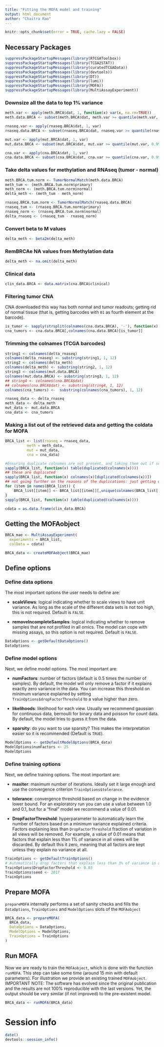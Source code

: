```yaml
---
title: "Fitting the MOFA model and training"
output: html_document
author: "Chaitra Rao"
---
```


```r
knitr::opts_chunk$set(error = TRUE, cache.lazy = FALSE)
```

## Necessary Packages

```r
suppressPackageStartupMessages(library(RTCGAToolbox))
suppressPackageStartupMessages(library(TCGA2STAT))
suppressPackageStartupMessages(library(curatedTCGAData))
suppressPackageStartupMessages(library(devtools))
suppressPackageStartupMessages(library(DT))
suppressPackageStartupMessages(library(lumi))
suppressPackageStartupMessages(library(MOFA))
suppressPackageStartupMessages(library(MultiAssayExperiment))
```

### Downsize all the data to top 1% variance

```r
meth.var <- apply(meth.BRCA$dat, 1, function(x) var(x, na.rm=TRUE))
meth.data.BRCA <- subset(meth.BRCA$dat, meth.var >= quantile(meth.var, 0.90, na.rm = TRUE))
```

```r
rnaseq.var <- apply(rnaseq.BRCA$dat, 1, var)
rnaseq.data.BRCA <- subset(rnaseq.BRCA$dat, rnaseq.var >= quantile(rnaseq.var, 0.99, na.rm=T) & !is.na(rnaseq.var))
```

```r
mut.var <- apply(mut.BRCA$dat, 1, var)
mut.data.BRCA <- subset(mut.BRCA$dat, mut.var >= quantile(mut.var, 0.99, na.rm=T) & !is.na(mut.var))
```

```r
cna.var <- apply(cna.BRCA$dat, 1, var)
cna.data.BRCA <- subset(cna.BRCA$dat, cna.var >= quantile(cna.var, 0.99, na.rm=T) & !is.na(cna.var))
```

### Take delta values for methylation and RNAseq (tumor - normal)

```r
meth.BRCA.tum.norm <- TumorNormalMatch(meth.data.BRCA)
meth_tum <- (meth.BRCA.tum.norm$primary)
meth_norm <- (meth.BRCA.tum.norm$normal)
delta_meth <- (meth_tum - meth_norm)
```

```r
rnaseq.BRCA.tum.norm <- TumorNormalMatch(rnaseq.data.BRCA)
rnaseq_tum <- (rnaseq.BRCA.tum.norm$primary)
rnaseq_norm <- (rnaseq.BRCA.tum.norm$normal)
delta_rnaseq <- (rnaseq_tum - rnaseq_norm)
```

### Convert beta to M values

```r
delta_meth <- beta2m(delta_meth)
```

### RemBRCAe NA values from Methylation data

```r
delta_meth <- na.omit(delta_meth)
```


### Clinical data

```r
clin_data.BRCA <- data.matrix(cna.BRCA$clinical)
```

### Filtering tumor CNA

CNA downloaded this way has both normal and tumor readouts; getting rid of normal tissue (that is, getting barcodes with `01` as fourth element at the barcode).

```r
is_tumor <- sapply(strsplit(colnames(cna.data.BRCA), '-'), function(x) return(grepl('^01', x[4])))
cna_tumors <- cna.data.BRCA[,colnames(cna.data.BRCA)[is_tumor]]
```

### Trimming the colnames (TCGA barcodes)

```r
string1 <- colnames(delta_rnaseq)
colnames(delta_rnaseq) <- substring(string1, 1, 12)
string2 <- colnames(delta_meth)
colnames(delta_meth) <- substring(string2, 1, 12)
string3 <- colnames(mut.data.BRCA)
colnames(mut.data.BRCA) <- substring(string3, 1, 12)
## string4 <- colnames(cna.BRCA$dat)
## colnames(cna.BRCA$dat) <- substring(string4, 1, 12)
colnames(cna_tumors) <-  substring(colnames(cna_tumors), 1, 12)

```


```r
rnaseq_data <- delta_rnaseq
meth_data <- delta_meth
mut_data <- mut.data.BRCA
cna_data <- cna_tumors

```


### Making a list out of the retrieved data and getting the coldata for MOFA

```r
BRCA_list <- list(rnaseq = rnaseq_data,
          meth = meth_data,
          mut = mut_data,
          cna = cna_data)

#Ensuring duplicate colnames are not present, and taking them out if so
sapply(BRCA_list, function(x) table(duplicated(colnames(x))))
## these are duplicated
sapply(BRCA_list, function(x) colnames(x)[duplicated(colnames(x))])
## not going further on the reasons of the duplications: just getting unique stuff
for (item in names(BRCA_list)) {
    BRCA_list[[item]] <- BRCA_list[[item]][,unique(colnames(BRCA_list[[item]]))]
}
sapply(BRCA_list, function(x) table(duplicated(colnames(x))))
```

```r
cdata = as.data.frame(clin_data.BRCA)
```

## Getting the MOFAobject

```r
BRCA_mae <- MultiAssayExperiment(
  experiments = BRCA_list, 
  colData = cdata)

BRCA_data <- createMOFAobject(BRCA_mae)
```

## Define options

### Define data options
The most important options the user needs to define are:  

* **scaleViews**: logical indicating whether to scale views to have unit variance. As long as the scale of the different data sets is not too high, this is not required. Default is `FALSE`.  

* **removeIncompleteSamples**: logical indicating whether to remove samples that are not profiled in all omics. The model can cope with missing assays, so this option is not required. Default is `FALSE`.  

```r
DataOptions <- getDefaultDataOptions()
DataOptions 
```

### Define model options
Next, we define model options. The most important are:  

* **numFactors**: number of factors (default is 0.5 times the number of samples). By default, the model will only remove a factor if it explains exactly zero variance in the data. You can increase this threshold on minimum variance explained by setting `TrainOptions$dropFactorThreshold` to a value higher than zero.  

* **likelihoods**: likelihood for each view. Usually we recommend gaussian for continuous data, bernoulli for binary data and poisson for count data. By default, the model tries to guess it from the data.  

* **sparsity**: do you want to use sparsity? This makes the interpretation easier so it is recommended (Default is `TRUE`).  
```r
ModelOptions <- getDefaultModelOptions(BRCA_data)
ModelOptions$numFactors <- 25
ModelOptions
```

### Define training options
Next, we define training options. The most important are:  

* **maxiter**: maximum number of iterations. Ideally set it large enough and use the convergence criterion `TrainOptions$tolerance`.  

* **tolerance**: convergence threshold based on change in the evidence lower bound. For an exploratory run you can use a value between 1.0 and 0.1, but for a "final" model we recommend a value of 0.01.  

* **DropFactorThreshold**: hyperparameter to automatically learn the number of factors based on a minimum variance explained criteria. Factors explaining less than `DropFactorThreshold` fraction of variation in all views will be removed. For example, a value of 0.01 means that factors that explain less than 1\% of variance in all views will be discarded. By default this it zero, meaning that all factors are kept unless they explain no variance at all.  

```r
TrainOptions <- getDefaultTrainOptions()
# Automatically drop factors that explain less than 3% of variance in all omics
TrainOptions$DropFactorThreshold <- 0.03
TrainOptions$seed <- 2017
TrainOptions
```

## Prepare MOFA
`prepareMOFA` internally performs a set of sanity checks and fills the `DataOptions`, `TrainOptions` and `ModelOptions` slots of the `MOFAobject`
```r
BRCA_data <- prepareMOFA(
  BRCA_data, 
  DataOptions = DataOptions,
  ModelOptions = ModelOptions,
  TrainOptions = TrainOptions
)
```

## Run MOFA
Now we are ready to train the `MOFAobject`, which is done with the function `runMOFA`. This step can take some time (around 15 min with default parameters). For illustration we provide an existing trained `MOFAobject`.  
IMPORTANT NOTE: The software has evolved since the original publication and the results are not 100% reproducible with the last versions. Yet, the output should be very similar (if not improved) to the pre-existent model.
```r
BRCA_data <- runMOFA(BRCA_data)
```

# Session info

```r
date()
devtools::session_info()
```



